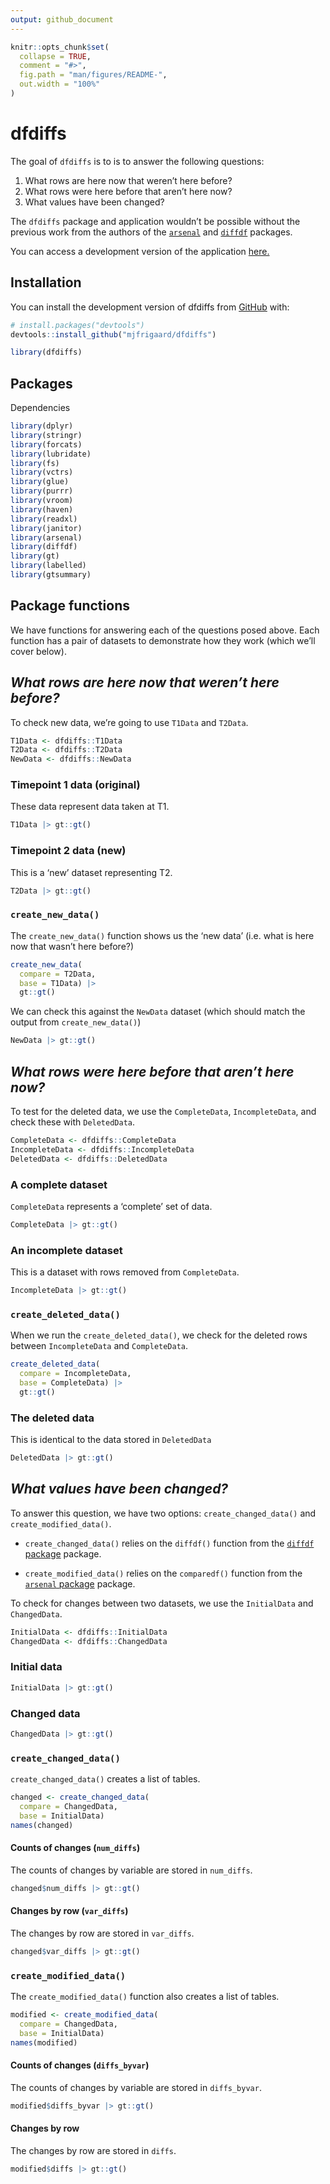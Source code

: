 ```yaml
---
output: github_document
---
```


<!-- README.md is generated from README.Rmd. Please edit that file -->

```r
knitr::opts_chunk$set(
  collapse = TRUE,
  comment = "#>",
  fig.path = "man/figures/README-",
  out.width = "100%"
)
```

# dfdiffs


<!-- badges: start -->
<!-- badges: end -->

The goal of `dfdiffs` is to is to answer the following questions: 

1. What rows are here now that weren't here before?  
2. What rows were here before that aren't here now?   
3. What values have been changed?   

The `dfdiffs` package and application wouldn't be possible without the previous work from the authors of the [`arsenal`](https://mayoverse.github.io/arsenal/reference/arsenal.html) and [`diffdf`](https://gowerc.github.io/diffdf/) packages.

You can access a development version of the application [here.](https://mjfrigaard.shinyapps.io/compareDataApp/) 

## Installation

You can install the development version of dfdiffs from [GitHub](https://github.com/) with:

``` r
# install.packages("devtools")
devtools::install_github("mjfrigaard/dfdiffs")
```

```r
library(dfdiffs)
```

## Packages 

Dependencies

```r
library(dplyr)
library(stringr)
library(forcats)
library(lubridate)
library(fs)
library(vctrs)
library(glue)
library(purrr)
library(vroom)
library(haven)
library(readxl)
library(janitor) 
library(arsenal) 
library(diffdf)  
library(gt)
library(labelled)
library(gtsummary)
```

## Package functions 

We have functions for answering each of the questions posed above. Each function has a pair of datasets to demonstrate how they work (which we'll cover below).

## *What rows are here now that weren't here before?*

To check new data, we're going to use `T1Data` and `T2Data`.

```r
T1Data <- dfdiffs::T1Data
T2Data <- dfdiffs::T2Data
NewData <- dfdiffs::NewData
```

### Timepoint 1 data (original)

These data represent data taken at T1. 

```r
T1Data |> gt::gt()
```

### Timepoint 2 data (new)

This is a 'new' dataset representing T2.

```r
T2Data |> gt::gt()
```

### `create_new_data()`

The `create_new_data()` function shows us the 'new data' (i.e. what is here now that wasn't here before?)

```r
create_new_data(
  compare = T2Data, 
  base = T1Data) |> 
  gt::gt()
```

We can check this against the `NewData` dataset (which should match the output from `create_new_data()`)

```r
NewData |> gt::gt()
```

## *What rows were here before that aren't here now?*

To test for the deleted data, we use the `CompleteData`, `IncompleteData`, and check these with `DeletedData`. 

```r
CompleteData <- dfdiffs::CompleteData
IncompleteData <- dfdiffs::IncompleteData
DeletedData <- dfdiffs::DeletedData
```

### A complete dataset

`CompleteData` represents a 'complete' set of data. 

```r
CompleteData |> gt::gt()
```


### An incomplete dataset

This is a dataset with rows removed from `CompleteData`.

```r
IncompleteData |> gt::gt()
```

### `create_deleted_data()`

When we run the `create_deleted_data()`, we check for the deleted rows between `IncompleteData` and `CompleteData`.

```r
create_deleted_data(
  compare = IncompleteData, 
  base = CompleteData) |> 
  gt::gt()
```

### The deleted data 

This is identical to the data stored in `DeletedData`

```r
DeletedData |> gt::gt()
```

## *What values have been changed?*

To answer this question, we have two options: `create_changed_data()` and `create_modified_data()`.

+ `create_changed_data()` relies on the `diffdf()` function from the [`diffdf` package](https://gowerc.github.io/diffdf/reference/diffdf.html) package. 

+ `create_modified_data()` relies on the `comparedf()` function from the [`arsenal` package](https://mayoverse.github.io/arsenal/reference/comparedf.html) package.

To check for changes between two datasets, we use the `InitialData` and `ChangedData`. 

```r
InitialData <- dfdiffs::InitialData
ChangedData <- dfdiffs::ChangedData
```

### Initial data 

```r
InitialData |> gt::gt()
```

### Changed data

```r
ChangedData |> gt::gt()
```

### `create_changed_data()` 

`create_changed_data()` creates a list of tables. 

```r
changed <- create_changed_data(
  compare = ChangedData,
  base = InitialData)
names(changed)
```

#### Counts of changes (`num_diffs`)

The counts of changes by variable are stored in `num_diffs`.

```r
changed$num_diffs |> gt::gt()
```

#### Changes by row (`var_diffs`)

The changes by row are stored in `var_diffs`.

```r
changed$var_diffs |> gt::gt()
```

### `create_modified_data()` 

The `create_modified_data()` function also creates a list of tables. 

```r
modified <- create_modified_data(
  compare = ChangedData,
  base = InitialData)
names(modified)
```

#### Counts of changes (`diffs_byvar`)

The counts of changes by variable are stored in `diffs_byvar`.

```r
modified$diffs_byvar |> gt::gt()
```

#### Changes by row 

The changes by row are stored in `diffs`.

```r
modified$diffs |> gt::gt()
```

